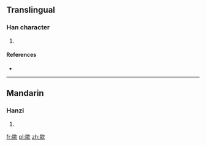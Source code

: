 ==Translingual==

===Han character===
{{Han char|rn=76|rad=欠|as=14|sn=18|four=67382|canj=AFNO}}

# {{defn|Han|sort=欠14}}

====References====
* {{Han ref|kx=0572.340|dkj=16223|dj=0960.300|hdz=32153.040|uh=6B5E|ud=27486|bh=EFE8|bd=61416}}

----

==Mandarin==

===Hanzi===
{{cmn-hanzi|pin=[[kǎn]] ([[kan3]])|wg=k'an<sup>3</sup>}}

# {{defn|lang=cmn|sort=欠14}}

[[fr:歞]]
[[pl:歞]]
[[zh:歞]]